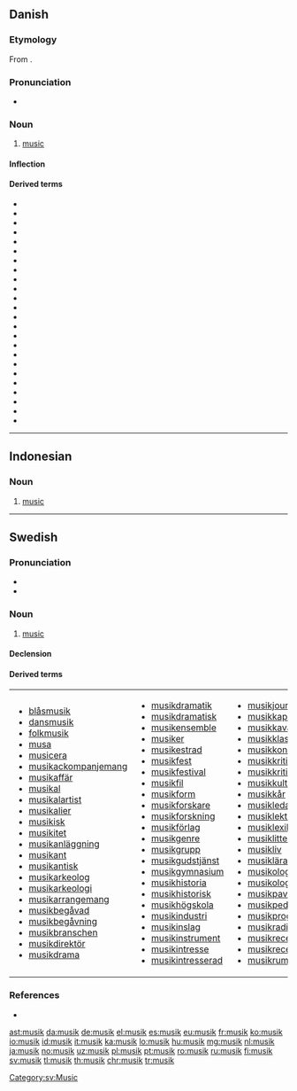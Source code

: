{{also|Musik}}
==Danish==
{{wikipedia|lang=da}}
===Etymology===
From {{etyl|la|da}} {{m|la|mūsica||music}}.
===Pronunciation===
* {{IPA|/musik/|[muˈsiɡ̊]|lang=da}}
===Noun===
{{da-noun|stem=musikk|en|-}}
# [[music#English|music]]
====Inflection====
{{da-noun-infl|musikken|n=sg}}
====Derived terms====
* {{l|da|musikal}}
* {{l|da|musikalbum}}
* {{l|da|musikalsk}}
* {{l|da|musikartikel}}
* {{l|da|musiker}}
* {{l|da|musikfolk}}
* {{l|da|musikgenre}}
* {{l|da|musikgruppe}}
* {{l|da|musikindustri}}
* {{l|da|musikinstrument}}
* {{l|da|musikkonservatorie}}
* {{l|da|musikkonservatorium}}
* {{l|da|musikpædagog}}
* {{l|da|musikpædagogik}}
* {{l|da|musikproducer}}
* {{l|da|musikprogram}}
* {{l|da|musiksingle}}
* {{l|da|musikstil}}
* {{l|da|musikteori}}
* {{l|da|musikundervisning}}
* {{l|da|musikvidenskab}}
* {{l|da|musikvideo}}
* {{l|da|musikvideoinstruktør}}
* {{l|da|populærmusiksingle}}
----

==Indonesian==

===Noun===
{{id-noun}}

# [[music]]

----

==Swedish==

===Pronunciation===
* {{IPA|/mʉsiːk/|lang=sv}}
* {{audio|Sv-musik.ogg|audio|lang=sv}}

===Noun===
{{sv-noun|c|-}}

# [[music]]

====Declension====
{{sv-noun-unc-irreg-c|2=musiken}}

====Derived terms====
{|
|- valign=top
|
* [[blåsmusik]]
* [[dansmusik]]
* [[folkmusik]]
* [[musa]]
* [[musicera]]
* [[musikackompanjemang]]
* [[musikaffär]]
* [[musikal]]
* [[musikalartist]]
* [[musikalier]]
* [[musikisk]]
* [[musikitet]]
* [[musikanläggning]]
* [[musikant]]
* [[musikantisk]]
* [[musikarkeolog]]
* [[musikarkeologi]]
* [[musikarrangemang]]
* [[musikbegåvad]]
* [[musikbegåvning]]
* [[musikbranschen]]
* [[musikdirektör]]
* [[musikdrama]]
|
* [[musikdramatik]]
* [[musikdramatisk]]
* [[musikensemble]]
* [[musiker]]
* [[musikestrad]]
* [[musikfest]]
* [[musikfestival]]
* [[musikfil]]
* [[musikform]]
* [[musikforskare]]
* [[musikforskning]]
* [[musikförlag]]
* [[musikgenre]]
* [[musikgrupp]]
* [[musikgudstjänst]]
* [[musikgymnasium]]
* [[musikhistoria]]
* [[musikhistorisk]]
* [[musikhögskola]]
* [[musikindustri]]
* [[musikinslag]]
* [[musikinstrument]]
* [[musikintresse]]
* [[musikintresserad]]
|
* [[musikjournalist]]
* [[musikkapell]]
* [[musikkavalkad]]
* [[musikklass]]
* [[musikkonservatorium]]
* [[musikkritik]]
* [[musikkritiker]]
* [[musikkultur]]
* [[musikkår]]
* [[musikledare]]
* [[musiklektion]]
* [[musiklexikon]]
* [[musiklitteratur]]
* [[musikliv]]
* [[musiklärare]]
* [[musikolog]]
* [[musikologi]]
* [[musikpaviljong]]
* [[musikpedagog]]
* [[musikprogram]]
* [[musikradio]]
* [[musikrecensent]]
* [[musikrecension]]
* [[musikrum]]
|
* [[musiksajt]]
* [[musiksal]]
* [[musikscen]]
* [[musikshow]]
* [[musikskola]]
* [[musikskribent]]
* [[musiksmak]]
* [[musikspelare]]
* [[musikstil]]
* [[musikstudier]]
* [[musikstudio]]
* [[musikstycke]]
* [[musikteater]]
* [[musikteori]]
* [[musiktradition]]
* [[musikunderhållning]]
* [[musikundervisning]]
* [[musikupplevelse]]
* [[musikutbildning]]
* [[musikutbud]]
* [[musikval]]
* [[musikverk]]
* [[musikvetenskap]]
* [[musikvideo]]
|
* [[musikälskare]]
* [[musiköra]]
* [[musisk]]
* [[som musik för mina öron]]
* [[stråkmusik]]
* [[synthmusik]]
* [[världsmusik]]
|}

===References===
* {{R:SAOL}}

[[Category:sv:Music]]

[[ast:musik]]
[[da:musik]]
[[de:musik]]
[[el:musik]]
[[es:musik]]
[[eu:musik]]
[[fr:musik]]
[[ko:musik]]
[[io:musik]]
[[id:musik]]
[[it:musik]]
[[ka:musik]]
[[lo:musik]]
[[hu:musik]]
[[mg:musik]]
[[nl:musik]]
[[ja:musik]]
[[no:musik]]
[[uz:musik]]
[[pl:musik]]
[[pt:musik]]
[[ro:musik]]
[[ru:musik]]
[[fi:musik]]
[[sv:musik]]
[[tl:musik]]
[[th:musik]]
[[chr:musik]]
[[tr:musik]]